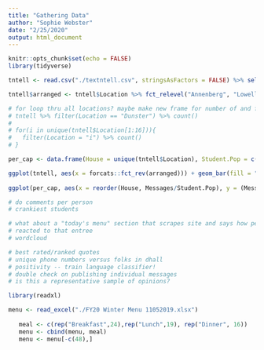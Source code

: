 ```yaml
---
title: "Gathering Data"
author: "Sophie Webster"
date: "2/25/2020"
output: html_document
---
```


```r
knitr::opts_chunk$set(echo = FALSE)
library(tidyverse)
```

```r
tntell <- read.csv("./textntell.csv", stringsAsFactors = FALSE) %>% select(Start, Tracker, Location, Mobile.Number, Comment)
```

```r
tntell$arranged <- tntell$Location %>% fct_relevel("Annenberg", "Lowell", "Dunster", "Cabot", "Quincy", "Mather", "Pforzheimer", "Winthrop", "Currier", "Leverett", "Eliot", "Adams", "Hillel", "Kirkland", "FlyBy", "Dudley")

# for loop thru all locations? maybe make new frame for number of and folks per house
# tntell %>% filter(Location == "Dunster") %>% count()
# 
# for(i in unique(tntell$Location[1:16])){
#   filter(Location = "i") %>% count()
# }

per_cap <- data.frame(House = unique(tntell$Location), Student.Pop = c(371, 414, 476, 430, 408, 466, 381, 361, 1715, 388, NA, 403, 515, NA, 390, NA), Messages = c(143, 361, 255, 61, 143, 41, 163, 275, 429, 276, NA, 189, 73, NA, 19, NA)) %>% filter(!is.na(Student.Pop))

ggplot(tntell, aes(x = forcats::fct_rev(arranged))) + geom_bar(fill = "#f15b29") + coord_flip() + ggtitle("Who Sent HUDS the Most Messages in 2019?") + labs(y = "", x = "") + theme_light()
       
ggplot(per_cap, aes(x = reorder(House, Messages/Student.Pop), y = (Messages/Student.Pop))) + geom_col(fill = "#f15b29") + coord_flip() + ggtitle("Messages Per Capita By Harvard House") + labs(y = "", x = "") + theme_light() #+ labs(y = "Messages Per Capita")

# do comments per person
# crankiest students

# what about a "today's menu" section that scrapes site and says how people in the past have
# reacted to that entree
# wordcloud

# best rated/ranked quotes
# unique phone numbers versus folks in dhall
# positivity -- train language classifier!
# double check on publishing individual messages
# is this a representative sample of opinions?
```

```r
library(readxl)

menu <- read_excel("./FY20 Winter Menu 11052019.xlsx")
   
   meal <- c(rep("Breakfast",24),rep("Lunch",19), rep("Dinner", 16))
   menu <- cbind(menu, meal)
   menu <- menu[-c(48),]
```


